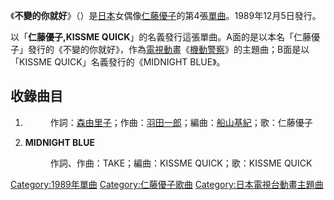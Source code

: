 {{Infobox Single 
| Name           = 不變的你就好<br />{{lang|ja|そのままの君でいて}}
| Artist         = [[仁藤優子|仁藤優子]]
| Album          = 
| Released       = 1989年12月5日
| Format         = 
| Recorded       = 
| Genre          = [[J-POP|J-POP]]
| Length         = 
| Label          = [[VAP|VAP]]
| Writer         = 
| Producer       = 
| Chart position = *週間最高排行第52位（[[Oricon|Oricon]]）
| Certification  = 
| Last single    = {{lang|ja|センチメンタルはキ・ラ・イ}} <br />（1988年）
| This single    = {{lang|ja|'''そのままの君でいて'''}}<br />（1989年）
| Next single    = {{lang|ja|パールカラーにゆれて}}<br />（1990年）
| Misc           = 
}}
《'''不變的你就好'''》（{{lang|ja|'''そのままの君でいて'''}}）是[[日本|日本]]女偶像[[仁藤優子|仁藤優子]]的第4張[[單曲|單曲]]。1989年12月5日發行。

以「'''仁藤優子,KISSME QUICK'''」的名義發行這張單曲。A面的是以本名「仁藤優子」發行的《不變的你就好》，作為[[電視動畫|電視動畫]]《[[機動警察|機動警察]]》的主題曲；B面是以「KISSME QUICK」名義發行的《MIDNIGHT BLUE》。

==收錄曲目==
#{{lang|ja|'''そのままの君でいて'''}}
#:作詞：[[森由里子|森由里子]]；作曲：[[羽田一郎|羽田一郎]]；編曲：[[船山基紀|船山基紀]]；歌：仁藤優子
#'''MIDNIGHT BLUE'''
#:作詞、作曲：TAKE；編曲：KISSME QUICK；歌：KISSME QUICK

{{DEFAULTSORT:Sonomama no Kimi de Ite}}
[[Category:1989年單曲|Category:1989年單曲]]
[[Category:仁藤優子歌曲|Category:仁藤優子歌曲]]
[[Category:日本電視台動畫主題曲|Category:日本電視台動畫主題曲]]